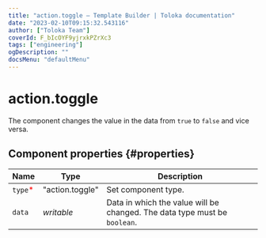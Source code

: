 ```yaml
---
title: "action.toggle — Template Builder | Toloka documentation"
date: "2023-02-10T09:15:32.543116"
author: ["Toloka Team"]
coverId: F_bIcOYF9yjrxkPZrXc3
tags: ["engineering"]
ogDescription: ""
docsMenu: "defaultMenu"
---
```


# action.toggle

The component changes the value in the data from `true` to `false` and vice versa.

## Component properties {#properties}

**Name** | **Type** | **Description**
----- | ----- | -----
`type`<span style="color: red">\*</span> | "action.toggle" | Set component type.
`data` | _writable_ | Data in which the value will be changed. The data type must be `boolean`.
